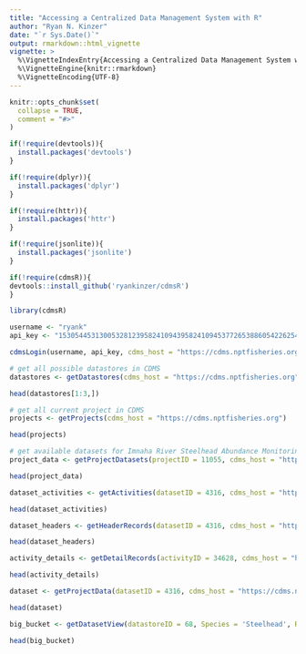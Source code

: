 ```yaml
---
title: "Accessing a Centralized Data Management System with R"
author: "Ryan N. Kinzer"
date: "`r Sys.Date()`"
output: rmarkdown::html_vignette
vignette: >
  %\VignetteIndexEntry{Accessing a Centralized Data Management System with R}
  %\VignetteEngine{knitr::rmarkdown}
  %\VignetteEncoding{UTF-8}
---
```


```r
knitr::opts_chunk$set(
  collapse = TRUE,
  comment = "#>"
)
```

```r
if(!require(devtools)){
  install.packages('devtools')
}

if(!require(dplyr)){
  install.packages('dplyr')
}

if(!require(httr)){
  install.packages('httr')
}

if(!require(jsonlite)){
  install.packages('jsonlite')
}
```


```r
if(!require(cdmsR)){
devtools::install_github('ryankinzer/cdmsR')
}
```

```r
library(cdmsR)
```

```r
username <- "ryank"
api_key <- "153054453130053281239582410943958241094537726538860542262540750542640375910349488180619663"
```

```r
cdmsLogin(username, api_key, cdms_host = "https://cdms.nptfisheries.org")
```

```r
# get all possible datastores in CDMS
datastores <- getDatastores(cdms_host = "https://cdms.nptfisheries.org")

head(datastores[1:3,])
```

```r
# get all current project in CDMS
projects <- getProjects(cdms_host = "https://cdms.nptfisheries.org")

head(projects)
```

```r
# get available datasets for Imnaha River Steelhead Abundance Monitoring
project_data <- getProjectDatasets(projectID = 11055, cdms_host = "https://cdms.nptfisheries.org")

head(project_data)
```

```r
dataset_activities <- getActivities(datasetID = 4316, cdms_host = "https://cdms.nptfisheries.org")

head(dataset_activities)
```

```r
dataset_headers <- getHeaderRecords(datasetID = 4316, cdms_host = "https://cdms.nptfisheries.org")

head(dataset_headers)
```

```r
activity_details <- getDetailRecords(activityID = 34628, cdms_host = "https://cdms.nptfisheries.org")

head(activity_details)
```

```r
dataset <- getProjectData(datasetID = 4316, cdms_host = "https://cdms.nptfisheries.org")

head(dataset)
```


```r
big_bucket <- getDatasetView(datastoreID = 68, Species = 'Steelhead', Run = 'Summer', MPG = NULL, POP = NULL, StreamName = NULL, SurveyYear = c(2000,2017), cdms_host = "https://cdms.nptfisheries.org")

head(big_bucket)
```
